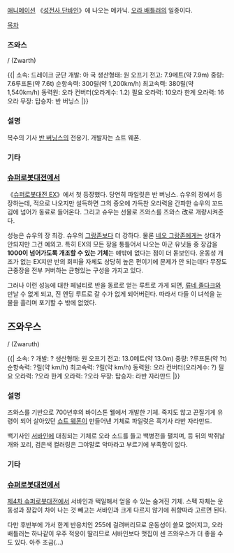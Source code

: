 [[애니메이션]] 《[[성전사 단바인]]》에 나오는 메카닉. [[오라 배틀러]]의 일종이다.

[[목차]]

=== 즈와스 ===
{{{+1 ズワァース}}} / (Zwarth)

{{|
소속: 드레이크 군단
개발: 아 국
생산형태: 원 오프기
전고: 7.9메트(약 7.9m)
중량: 7.6루프톤(약 7.6t)
순항속력: 300릴(약 1,200km/h)
최고속력: 380릴(약 1,540km/h)
동력원: 오라 컨버터(오라계수: 1.2)
필요 오라력: 10오라
한계 오라력: 16오라
무장: 탑승자: 반 버닝스
|}} 
 
=== 설명 ===
복수의 기사 [[반 버닝스]]의 전용기. 개발자는 쇼트 웨폰.

=== 기타 ===


=== [[슈퍼로봇대전]]에서 ===
《[[슈퍼로봇대전 EX]]》에서 첫 등장했다. 당연히 파일럿은 반 버닝스. 슈우의 장에서 등장하는데, 적으로 나오지만 설득하면 그의 증오에 가득찬 오라력을 간파한 슈우의 꼬드김에 넘어가 동료로 들어온다. 그리고 슈우는 선물로 즈와스를 즈와스 改로 개량시켜준다.

성능은 슈우의 장 최강. 슈우의 [[그랑존]]보다 더 강하다. 물론 [[네오 그랑존]]에게는 상대가 안되지만 그건 예외고. 특히 EX의 모든 장을 통틀어서 나오는 아군 유닛들 중 장갑을 '''1000이 넘어가도록 개조할 수 있는 기체'''는 얘밖에 없다는 점이 더 돋보인다. 운동성 개조가 없는 EX지만 반의 회피율 자체도 상당히 높은 편이기에 문제가 안 되는데다 무장도 근중장을 전부 커버하는 균형있는 구성을 가지고 있다. 

그러나 이런 성능에 대한 페널티로 반을 동료로 얻는 루트로 가게 되면, [[류네 졸다크]]와 만날 수 없게 되고, 진 엔딩 루트로 갈 수가 없게 되어버린다. 따라서 다들 이 녀석을 눈물을 흘리며 포기할 수 밖에 없었다.
== 즈와우스 ==
{{{+1 ズワウス}}} / (Zwaruth)

{{|
소속: ?
개발: ?
생산형태: 원 오프기
전고: 13.0메트(약 13.0m)
중량: ?루프톤(약 ?t)
순항속력: ?릴(약 km/h)
최고속력: ?릴(약 km/h)
동력원: 오라 컨버터(오라계수: ?)
필요 오라력: ?오라
한계 오라력: ?오라
무장: 탑승자: 라반 자라만드
|}} 
=== 설명 ===
즈와스를 기반으로 700년후의 바이스톤 웰에서 개발한 기체. 죽지도 않고 끈질기게 유령이 되어 살아있던 [[쇼트 웨폰]]이 만들어낸 기체로 파일럿은 흑기사 라반 자라만드.

백기사인 [[서바인]]에 대칭되는 기체로 오라 소드를 들고 백병전을 펼치며, 등 뒤의 박쥐날개와 꼬리, 검은색 컬러링은 그야말로 악마라고 부르기에 부족함이 없다.

=== 기타 ===


=== [[슈퍼로봇대전]]에서 ===
[[제4차 슈퍼로봇대전]]에서 서바인과 택일해서 얻을 수 있는 숨겨진 기체. 스펙 자체는 운동성과 장갑이 차이 나는 것 빼고는 서바인과 크게 다르지 않기에 취향따라 고르면 된다.

다만 후반부에 가서 한계 반응치인 255에 걸려버리므로 운동성이 쓸모 없어지고, 오라 배틀러는 하나같이 우주 적응이 딸리므로 서바인보다 맷집이 센 즈와우스가 더 좋을 수도 있다. 아주 조금(...)
